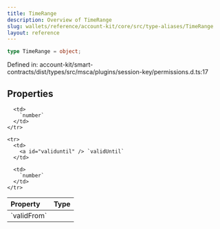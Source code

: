 ```yaml
---
title: TimeRange
description: Overview of TimeRange
slug: wallets/reference/account-kit/core/src/type-aliases/TimeRange
layout: reference
---
```


```ts
type TimeRange = object;
```

Defined in: account-kit/smart-contracts/dist/types/src/msca/plugins/session-key/permissions.d.ts:17

## Properties

<table>
  <thead>
    <tr>
      <th align="left">Property</th>
      <th align="left">Type</th>
    </tr>
  </thead>

  <tbody>
    <tr>
      <td>
        <a id="validfrom" /> `validFrom`
      </td>

      <td>
        `number`
      </td>
    </tr>

    <tr>
      <td>
        <a id="validuntil" /> `validUntil`
      </td>

      <td>
        `number`
      </td>
    </tr>

  </tbody>
</table>
